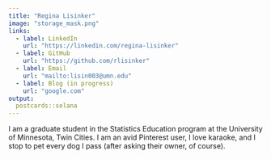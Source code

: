 ```yaml
---
title: "Regina Lisinker"
image: "storage_mask.png"
links:
  - label: LinkedIn
    url: "https://linkedin.com/regina-lisinker"
  - label: GitHub
    url: "https://github.com/rlisinker"
  - label: Email
    url: "mailto:lisin003@umn.edu"
  - label: Blog (in progress)
    url: "google.com"
output:
  postcards::solana
---
```


I am a graduate student in the Statistics Education program at the University of Minnesota, Twin Cities. 
I am an avid Pinterest user, I love karaoke, and I stop to pet every dog I pass (after asking their owner, of course). 

